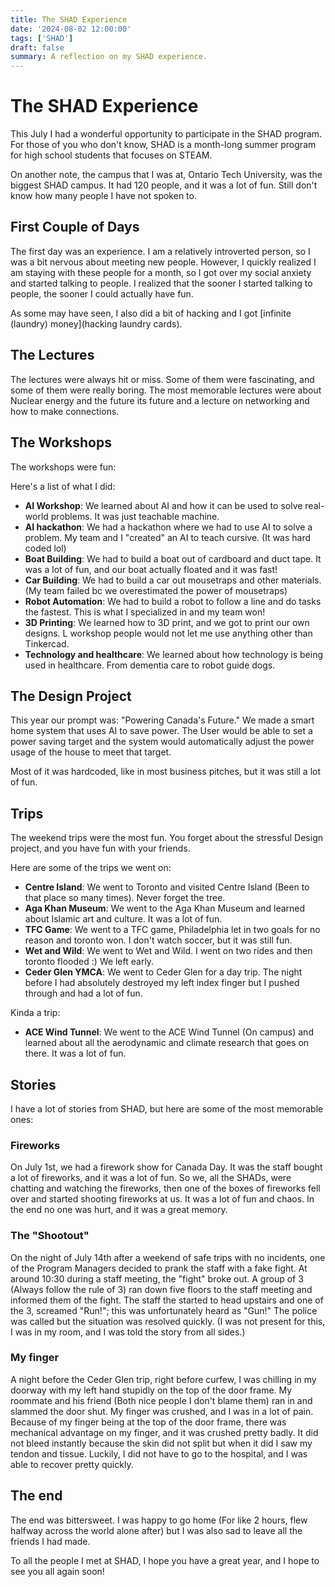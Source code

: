 ```yaml
---
title: The SHAD Experience
date: '2024-08-02 12:00:00'
tags: ['SHAD']
draft: false
summary: A reflection on my SHAD experience.
---
```


# The SHAD Experience

This July I had a wonderful opportunity to participate in the SHAD program. For those of you who don't know, SHAD is a month-long summer program for high school students that focuses on STEAM.

On another note, the campus that I was at, Ontario Tech University, was the biggest SHAD campus. It had 120 people, and it was a lot of fun. Still don't know how many people I have not spoken to.

## First Couple of Days

The first day was an experience. I am a relatively introverted person, so I was a bit nervous about meeting new people. However, I quickly realized I am staying with these people for a month, so I got over my social anxiety and started talking to people. I realized that the sooner I started talking to people, the sooner I could actually have fun.

As some may have seen, I also did a bit of hacking and I got [infinite (laundry) money](hacking laundry cards).

## The Lectures

The lectures were always hit or miss. Some of them were fascinating, and some of them were really boring. The most memorable lectures were about Nuclear energy and the future its future and a lecture on networking and how to make connections.

## The Workshops

The workshops were fun:

Here's a list of what I did:

- **AI Workshop**: We learned about AI and how it can be used to solve real-world problems. It was just teachable machine.
- **AI hackathon**: We had a hackathon where we had to use AI to solve a problem. My team and I "created" an AI to teach cursive. (It was hard coded lol)
- **Boat Building**: We had to build a boat out of cardboard and duct tape. It was a lot of fun, and our boat actually floated and it was fast!
- **Car Building**: We had to build a car out mousetraps and other materials. (My team failed bc we overestimated the power of mousetraps)
- **Robot Automation**: We had to build a robot to follow a line and do tasks the fastest. This is what I specialized in and my team won!
- **3D Printing**: We learned how to 3D print, and we got to print our own designs. L workshop people would not let me use anything other than Tinkercad.
- **Technology and healthcare**: We learned about how technology is being used in healthcare. From dementia care to robot guide dogs.

## The Design Project

This year our prompt was: "Powering Canada's Future." We made a smart home system that uses AI to save power. The User would be able to set a power saving target and the system would automatically adjust the power usage of the house to meet that target.

Most of it was hardcoded, like in most business pitches, but it was still a lot of fun.

## Trips

The weekend trips were the most fun. You forget about the stressful Design project, and you have fun with your friends.

Here are some of the trips we went on:

- **Centre Island**: We went to Toronto and visited Centre Island (Been to that place so many times). Never forget the tree.
- **Aga Khan Museum**: We went to the Aga Khan Museum and learned about Islamic art and culture. It was a lot of fun.
- **TFC Game**: We went to a TFC game, Philadelphia let in two goals for no reason and toronto won. I don't watch soccer, but it was still fun.
- **Wet and Wild**: We went to Wet and Wild. I went on two rides and then toronto flooded :) We left early.
- **Ceder Glen YMCA**: We went to Ceder Glen for a day trip. The night before I had absolutely destroyed my left index finger but I pushed through and had a lot of fun.

Kinda a trip:

- **ACE Wind Tunnel**: We went to the ACE Wind Tunnel (On campus) and learned about all the aerodynamic and climate research that goes on there. It was a lot of fun.

## Stories

I have a lot of stories from SHAD, but here are some of the most memorable ones:

### Fireworks

On July 1st, we had a firework show for Canada Day. It was the staff bought a lot of fireworks, and it was a lot of fun. So we, all the SHADs, were chatting and watching the fireworks, then one of the boxes of fireworks fell over and started shooting fireworks at us. It was a lot of fun and chaos. In the end no one was hurt, and it was a great memory.

### The "Shootout"

On the night of July 14th after a weekend of safe trips with no incidents, one of the Program Managers decided to prank the staff with a fake fight. At around 10:30 during a staff meeting, the "fight" broke out. A group of 3 (Always follow the rule of 3) ran down five floors to the staff meeting and informed them of the fight. The staff the started to head upstairs and one of the 3, screamed "Run!"; this was unfortunately heard as "Gun!" The police was called but the situation was resolved quickly. (I was not present for this, I was in my room, and I was told the story from all sides.)

### My finger

A night before the Ceder Glen trip, right before curfew, I was chilling in my doorway with my left hand stupidly on the top of the door frame. My roommate and his friend (Both nice people I don't blame them) ran in and slammed the door shut. My finger was crushed, and I was in a lot of pain. Because of my finger being at the top of the door frame, there was mechanical advantage on my finger, and it was crushed pretty badly. It did not bleed instantly because the skin did not split but when it did I saw my tendon and tissue. Luckily, I did not have to go to the hospital, and I was able to recover pretty quickly.


## The end

The end was bittersweet. I was happy to go home (For like 2 hours, flew halfway across the world alone after) but I was also sad to leave all the friends I had made.

To all the people I met at SHAD, I hope you have a great year, and I hope to see you all again soon!




